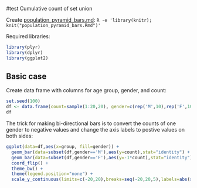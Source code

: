 #test Cumulative count of set union

Create [population_pyramid_bars.md](population_pyramid_bars.md): `R -e 'library(knitr); knit("population_pyramid_bars.Rmd")'`

Required libraries:
```r
library(plyr)
library(dplyr)
library(ggplot2)
```

## Basic case

Create data frame with columns for age group, gender, and count:
```r
set.seed(100)
df <- data.frame(count=sample(1:20,20), gender=c(rep('M',10),rep('F',10)), group=factor(rep(1:10,2)))
df
```

The trick for making bi-directional bars is to convert the counts of one gender to negative values and change the axis labels to postive values on both sides:
```r
ggplot(data=df,aes(x=group, fill=gender)) +
  geom_bar(data=subset(df,gender=='M'),aes(y=count),stat="identity") +
  geom_bar(data=subset(df,gender=='F'),aes(y=-1*count),stat="identity") +
  coord_flip() +
  theme_bw() +
  theme(legend.position="none") +
  scale_y_continuous(limits=c(-20,20),breaks=seq(-20,20,5),labels=abs(seq(-20,20,5)))
```

